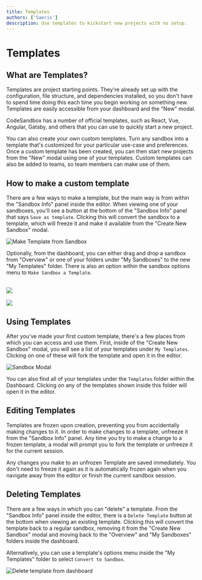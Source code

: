 ```yaml
---
title: Templates
authors: ['Saeris']
description: Use templates to kickstart new projects with no setup.
---
```


# Templates

## What are Templates?

Templates are project starting points. They're already set up with the
configuration, file structure, and dependencies installed, so you don't have to
spend time doing this each time you begin working on something new. Templates
are easily accessible from your dashboard and the "New" modal.

CodeSandbox has a number of official templates, such as React, Vue, Angular,
Gatsby, and others that you can use to quickly start a new project.

You can also create your own custom templates. Turn any sandbox into a template
that's customized for your particular use-case and preferences. Once a custom
template has been created, you can then start new projects from the "New" modal using one of your templates. Custom templates can also be added
to teams, so team members can make use of them.

## How to make a custom template

There are a few ways to make a template, but the main way is from within the
"Sandbox Info" panel inside the editor. When viewing one of your sandboxes,
you'll see a button at the bottom of the "Sandbox Info" panel that says
`Save as template`. Clicking this will convert the sandbox to a template, which
will freeze it and make it available from the "Create New Sandbox" modal.

![Make Template from Sandbox](../images/template-1.jpg)

Optionally, from the dashboard, you can either drag and drop a sandbox from
"Overview" or one of your folders under "My Sandboxes" to the new "My Templates"
folder. There is also an option within the sandbox options menu to
`Make Sandbox a Template`.


<br/>
<Image src={gif1} width={1438} height={790} />
<br/>
<br/>
<Image src={gif2} width={1438} height={790} />

## Using Templates

After you've made your first custom template, there's a few places from which
you can access and use them. First, inside of the "Create New Sandbox" modal,
you will see a list of your templates under `My Templates`. Clicking on one of
these will fork the template and open it in the editor.

![Sandbox Modal](../images/template-4.jpg)

You can also find all of your templates under the `Templates` folder within the
Dashboard. Clicking on any of the templates shown inside this folder will open
it in the editor.

## Editing Templates

Templates are frozen upon creation, preventing you from accidentally making
changes to it. In order to make changes to a template, unfreeze it from the
"Sandbox Info" panel. Any time you try to make a change to a frozen template, a
modal will prompt you to fork the template or unfreeze it for the current
session.

Any changes you make to an unfrozen Template are saved immediately. You don't
need to freeze it again as it is automatically frozen again when you navigate
away from the editor or finish the current sandbox session.

## Deleting Templates

There are a few ways in which you can "delete" a template. From the "Sandbox
Info" panel inside the editor, there is a `Delete Template` button at the bottom
when viewing an existing template. Clicking this will convert the template back
to a regular sandbox, removing it from the "Create New Sandbox" modal and moving
back to the "Overview" and "My Sandboxes" folders inside the dashboard.

Alternatively, you can use a template's options menu inside the "My Templates"
folder to select `Convert to Sandbox`.

![Delete template from dashboard](../images/template-6.jpg)
